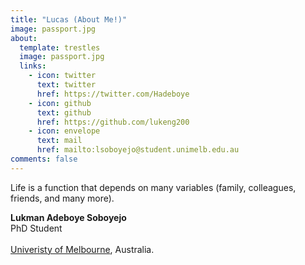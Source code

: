 ```yaml
---
title: "Lucas (About Me!)"
image: passport.jpg
about:
  template: trestles
  image: passport.jpg
  links:
    - icon: twitter
      text: twitter
      href: https://twitter.com/Hadeboye
    - icon: github
      text: github
      href: https://github.com/lukeng200
    - icon: envelope
      text: mail
      href: mailto:lsoboyejo@student.unimelb.edu.au
comments: false
---
```


</center>

::: {#hero-heading}
Life is a function that depends on many variables (family, colleagues, friends, and many more).

**Lukman Adeboye Soboyejo**<br>PhD Student<br>[](https://thewerg.org/)<br> [Univeristy of Melbourne](https://ecosystemforest.unimelb.edu.au/research), Australia.
:::

<center>



